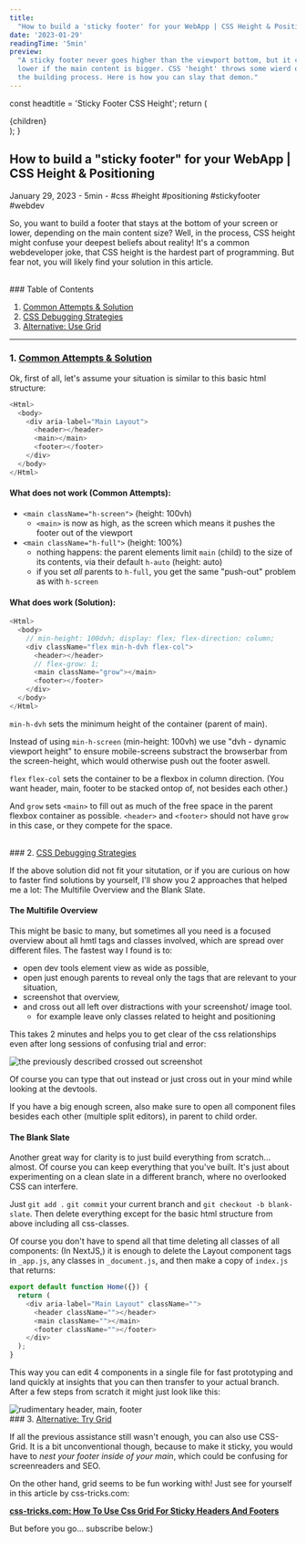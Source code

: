 ```yaml
---
title:
  "How to build a 'sticky footer' for your WebApp | CSS Height & Positioning"
date: '2023-01-29'
readingTime: '5min'
preview:
  "A sticky footer never goes higher than the viewport bottom, but it can go
  lower if the main content is bigger. CSS 'height' throws some wierd quirks in
  the building process. Here is how you can slay that demon."
---
```



  const headtitle = 'Sticky Footer CSS Height';
  return (
    <MdxLayout>
      <Head>
        <title>{headtitle}</title>
      </Head>
      <article className="">{children}</article>
    </MdxLayout>
  );
}

## How to build a "sticky footer" for your WebApp | CSS Height & Positioning

<div className="text-sm text-neutral-400">
  January 29, 2023 - 5min - #css #height #positioning #stickyfooter #webdev
</div>

So, you want to build a footer that stays at the bottom of your screen or lower,
depending on the main content size? Well, in the process, CSS height might
confuse your deepest beliefs about reality! It's a common webdeveloper joke,
that CSS height is the hardest part of programming. But fear not, you will
likely find your solution in this article.

<br />
<a id="toc"></a>
### Table of Contents

1. [Common Attempts & Solution](#attempts-and-solution)
2. [CSS Debugging Strategies](#css-debugging-strategies)
3. [Alternative: Use Grid](#alternative-grid)

---

### 1. <a id="attempts-and-solution" href="#toc">Common Attempts & Solution</a>

Ok, first of all, let's assume your situation is similar to this basic html
structure:

```js title=""
<Html>
  <body>
    <div aria-label="Main Layout">
      <header></header>
      <main></main>
      <footer></footer>
    </div>
  </body>
</Html>
```

#### What does not work (Common Attempts):

- `<main className="h-screen">` (height: 100vh)
  - `<main>` is now as high, as the screen which means it pushes the footer out
    of the viewport
- `<main className="h-full">` (height: 100%)
  - nothing happens: the parent elements limit `main` (child) to the size of its
    contents, via their default `h-auto` (height: auto)
  - if you set _all_ parents to `h-full`, you get the same "push-out" problem as
    with `h-screen`

#### What does work (Solution):

```js
<Html>
  <body>
    // min-height: 100dvh; display: flex; flex-direction: column;
    <div className="flex min-h-dvh flex-col">
      <header></header>
      // flex-grow: 1;
      <main className="grow"></main>
      <footer></footer>
    </div>
  </body>
</Html>
```

`min-h-dvh` sets the minimum height of the container (parent of main).

Instead of using `min-h-screen` (min-height: 100vh) we use "dvh - dynamic
viewport height" to ensure mobile-screens substract the browserbar from the
screen-height, which would otherwise push out the footer aswell.

`flex` `flex-col` sets the container to be a flexbox in column direction. (You
want header, main, footer to be stacked ontop of, not besides each other.)

And `grow` sets `<main>` to fill out as much of the free space in the parent
flexbox container as possible. `<header>` and `<footer>` should not have `grow`
in this case, or they compete for the space.

<br />
### 2. <a id="css-debugging-strategies" href="#toc"> CSS Debugging Strategies</a>

If the above solution did not fit your situtation, or if you are curious on how
to faster find solutions by yourself, I'll show you 2 approaches that helped me
a lot: The Multifile Overview and the Blank Slate.

#### The Multifile Overview

This might be basic to many, but sometimes all you need is a focused overview
about all hmtl tags and classes involved, which are spread over different files.
The fastest way I found is to:

- open dev tools element view as wide as possible,
- open just enough parents to reveal only the tags that are relevant to your
  situation,
- screenshot that overview,
- and cross out all left over distractions with your screenshot/ image tool.
  - for example leave only classes related to height and positioning

This takes 2 minutes and helps you to get clear of the css relationships even
after long sessions of confusing trial and error:

<Image
  src={cssOverview}
  alt="the previously described crossed out screenshot"
/>

Of course you can type that out instead or just cross out in your mind while
looking at the devtools.

If you have a big enough screen, also make sure to open all component files
besides each other (multiple split editors), in parent to child order.

#### The Blank Slate

Another great way for clarity is to just build everything from scratch...
almost. Of course you can keep everything that you've built. It's just about
experimenting on a clean slate in a different branch, where no overlooked CSS
can interfere.

Just `git add .` `git commit` your current branch and
`git checkout -b blank-slate`. Then delete everything except for the basic html
structure from above including all css-classes.

Of course you don't have to spend all that time deleting all classes of all
components: (In NextJS,) it is enough to delete the Layout component tags in
`_app.js`, any classes in `_document.js`, and then make a copy of `index.js`
that returns:

```js title="/src/pages/index.js"
export default function Home({}) {
  return (
    <div aria-label="Main Layout" className="">
      <header className=""></header>
      <main className=""></main>
      <footer className=""></footer>
    </div>
  );
}
```

This way you can edit 4 components in a single file for fast prototyping and
land quickly at insights that you can then transfer to your actual branch. After
a few steps from scratch it might just look like this:

<Image src={blankSlate} alt="rudimentary header, main, footer" />

<br />
### 3. <a id="alternative-grid" href="#toc">Alternative: Try Grid</a>

If all the previous assistance still wasn't enough, you can also use CSS-Grid.
It is a bit unconventional though, because to make it sticky, you would have to
_nest your footer inside of your main_, which could be confusing for
screenreaders and SEO.

On the other hand, grid seems to be fun working with! Just see for yourself in
this article by css-tricks.com:

[**css-tricks.com: How To Use Css Grid For Sticky Headers And Footers**](https://css-tricks.com/how-to-use-css-grid-for-sticky-headers-and-footers/)

But before you go... subscribe below:)
